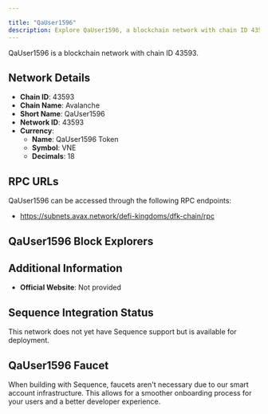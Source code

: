 ```yaml
---

title: "QaUser1596"
description: Explore QaUser1596, a blockchain network with chain ID 43593. Learn about its native currency, QaUser1596 Token, and how to interact with the network.
---
```




QaUser1596 is a blockchain network with chain ID 43593.

## Network Details

- **Chain ID**: 43593
- **Chain Name**: Avalanche
- **Short Name**: QaUser1596
- **Network ID**: 43593
- **Currency**: 
  - **Name**: QaUser1596 Token
  - **Symbol**: VNE
  - **Decimals**: 18

## RPC URLs

QaUser1596 can be accessed through the following RPC endpoints:

- https://subnets.avax.network/defi-kingdoms/dfk-chain/rpc

## QaUser1596 Block Explorers



## Additional Information

- **Official Website**: Not provided

## Sequence Integration Status

This network does not yet have Sequence support but is available for deployment.

## QaUser1596 Faucet

When building with Sequence, faucets aren't necessary due to our smart account infrastructure. This allows for a smoother onboarding process for your users and a better developer experience.
